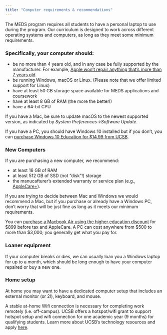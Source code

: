 ```yaml
---
title: "Computer requirements & recommendations"
---
```


The MEDS program requires all students to have a personal laptop to use during the program. Our curriculum is designed to work across different operating systems and computers, as long as they meet some minimum requirements.  

### Specifically, your computer should:  
- be no more than 4 years old, and in any case be fully supported by the manufacturer. For example, [Apple won't repair anything that's more than 7 years old](https://support.apple.com/en-us/HT201624)   
- be running Windows, macOS or Linux. (Please note that we offer limited support for Linux)  
- have at least 50 GB storage space available for MEDS applications and coursework  
- have at least 8 GB of RAM (the more the better!)  
- have a 64-bit CPU  

If you have a Mac, be sure to update macOS to the newest supported version, as indicated by *System Preferences&rarr;Software Update*.   

If you have a PC, you should have Windows 10 installed but if you don't, you can [purchase Windows 10 Education for $14.99 from UCSB](https://ucsb.onthehub.com/WebStore/OfferingDetails.aspx?o=14f7e678-4731-e511-940e-b8ca3a5db7a1). 

### New Computers 

If you are purchasing a new computer, we recommend:

- at least 16 GB of RAM 
- at least 512 GB of SSD (not "disk"!) storage 
- the manucafturer's extended warranty or service plan (e.g., [AppleCare+](https://www.apple.com/support/products/mac/)). 

If you are trying to decide between Mac and Windows we would recommend a Mac, but if you purchase or already have a Windows PC, don’t worry that will be just fine as long as it meets our minimum requirements.
  
You can [purchase a Macbook Air using the higher education discount](https://www.apple.com/us-hed/shop) for \$899 before tax and AppleCare. A PC can cost anywhere from \$500 to more than $3,000; you generally get what you pay for.

### Loaner equipment   
If your computer breaks or dies, we can usually loan you a Windows laptop for up to a month, which should be long enough to have your computer repaired or buy a new one.

### Home setup
At home you may want to have a dedicated computer setup that includes an external monitor (or 2!), keyboard, and mouse. 

A stable at-home Wifi connection is necessary for completing work remotely (i.e. off-campus). UCSB offers a hotspot/wifi grant to support hotspot setup and wifi connection for one academic year (9 months) for qualifying students. Learn more about UCSB's technology resources and apply [here](https://food.ucsb.edu/resources/technology-resources).

